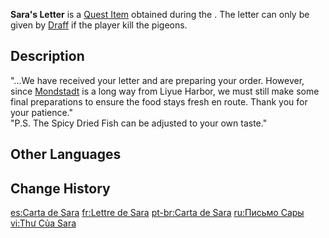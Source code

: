 {{Item Infobox
|id           = 100354
|image        = Book Letter.png
|type         = Quest Items
|description  = A thick-set letter sent from [[Liyue Harbor]] to [[Sara]]. Several feathers are still stuck in the envelope, signifying the effort that carrier pigeon put in and the sort of treatment it receives.
|source1      = Obtained during the commission [[Pigeons Go AWOL]]
}}
'''Sara's Letter''' is a [[Quest Item]] obtained during the {{Quest|Pigeons Go AWOL}}. The letter can only be given by [[Draff]] if the player kill the pigeons.

==Description==
"...We have received your letter and are preparing your order. However, since [[Mondstadt]] is a long way from Liyue Harbor, we must still make some final preparations to ensure the food stays fresh en route. Thank you for your patience."<br>
"P.S. The Spicy Dried Fish can be adjusted to your own taste."

==Other Languages==
{{Other Languages
|default_hidden = 1
|en      = Sara's Letter
|zhs     = 莎拉的信
|zhs_rm  = Shālā de Xìn
|zht     = 莎拉的信
|zht_rm  = Shālā de Xìn
|ja      = サラの手紙
|ja_rm   = Sara no Tegami
|ko      = 사라의 편지
|ko_rm   = Sara-ui Pyeonji
|es      = Carta de Sara
|fr      = Lettre de Sara
|ru      = Письмо Сары
|th      = จดหมายของ Sara
|th_rm   = 
|vi      = Thư Của Sara
|de      = Saras Brief
|id      = Surat Sara
|pt      = Carta de Sara
|tr      = Sara'nın Mektubu
|it      = Lettera di Sara
}}

==Change History==
{{Change History|1.0}}

[[es:Carta de Sara]]
[[fr:Lettre de Sara]]
[[pt-br:Carta de Sara]]
[[ru:Письмо Сары]]
[[vi:Thư Của Sara]]